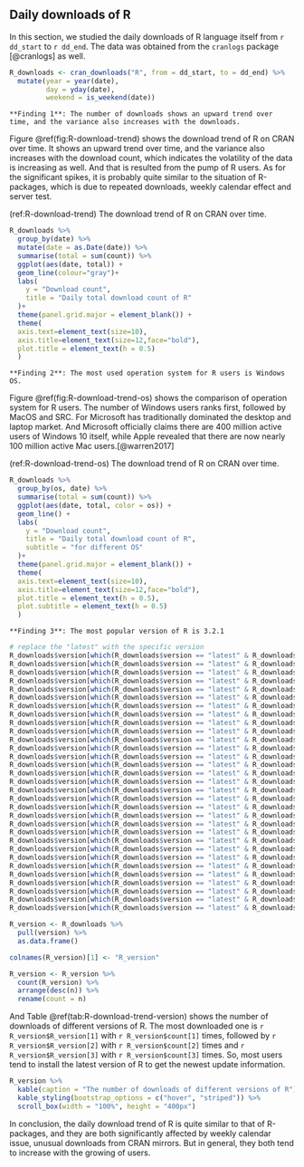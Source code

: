 ## Daily downloads of R

In this section, we studied the daily downloads of R language itself from `r dd_start` to `r dd_end`. The data was obtained from the `cranlogs` package [@cranlogs] as well.

```r
R_downloads <- cran_downloads("R", from = dd_start, to = dd_end) %>% 
  mutate(year = year(date),
         day = yday(date),
         weekend = is_weekend(date)) 
```

```block
**Finding 1**: The number of downloads shows an upward trend over time, and the variance also increases with the downloads.
```

Figure \@ref(fig:R-download-trend) shows the download trend of R on CRAN over time. It shows an upward trend over time, and the variance also increases with the download count, which indicates the volatility of the data is increasing as well. And that is resulted from the pump of R users. As for the significant spikes, it is probably quite similar to the situation of R-packages, which is due to repeated downloads, weekly calendar effect and server test.

(ref:R-download-trend) The download trend of R on CRAN over time. 

```r
R_downloads %>% 
  group_by(date) %>% 
  mutate(date = as.Date(date)) %>%
  summarise(total = sum(count)) %>% 
  ggplot(aes(date, total)) +
  geom_line(colour="gray")+
  labs(
    y = "Download count",
    title = "Daily total download count of R"
  )+
  theme(panel.grid.major = element_blank()) +
  theme(
  axis.text=element_text(size=10),
  axis.title=element_text(size=12,face="bold"),
  plot.title = element_text(h = 0.5)
  )
```


```block
**Finding 2**: The most used operation system for R users is Windows OS.
```

Figure \@ref(fig:R-download-trend-os) shows the comparison of operation system for R users. The number of Windows users ranks first, followed by MacOS and SRC. For Microsoft has traditionally dominated the desktop and laptop market. And Microsoft officially claims there are 400 million active users of Windows 10 itself, while Apple revealed that there are now nearly 100 million active Mac users.[@warren2017]

(ref:R-download-trend-os) The download trend of R on CRAN over time. 

```r
R_downloads %>% 
  group_by(os, date) %>% 
  summarise(total = sum(count)) %>% 
  ggplot(aes(date, total, color = os)) +
  geom_line() +
  labs(
    y = "Download count",
    title = "Daily total download count of R",
    subtitle = "for different OS"
  )+
  theme(panel.grid.major = element_blank()) +
  theme(
  axis.text=element_text(size=10),
  axis.title=element_text(size=12,face="bold"),
  plot.title = element_text(h = 0.5),
  plot.subtitle = element_text(h = 0.5)
  )

```

```block
**Finding 3**: The most popular version of R is 3.2.1
```

```r
# replace the "latest" with the specific version
R_downloads$version[which(R_downloads$version == "latest" & R_downloads$date < "2015-03-09")] <- "3.1.2"
R_downloads$version[which(R_downloads$version == "latest" & R_downloads$date < "2015-04-16")] <- "3.1.3"
R_downloads$version[which(R_downloads$version == "latest" & R_downloads$date < "2015-06-18")] <- "3.2.0"
R_downloads$version[which(R_downloads$version == "latest" & R_downloads$date < "2015-08-14")] <- "3.2.1"
R_downloads$version[which(R_downloads$version == "latest" & R_downloads$date < "2015-12-10")] <- "3.2.2"
R_downloads$version[which(R_downloads$version == "latest" & R_downloads$date < "2016-03-30")] <- "3.2.3"
R_downloads$version[which(R_downloads$version == "latest" & R_downloads$date < "2016-03-16")] <- "3.2.4"
R_downloads$version[which(R_downloads$version == "latest" & R_downloads$date < "2016-04-14")] <- "3.2.4-revised"
R_downloads$version[which(R_downloads$version == "latest" & R_downloads$date < "2016-05-03")] <- "3.2.5"
R_downloads$version[which(R_downloads$version == "latest" & R_downloads$date < "2016-06-21")] <- "3.3.0"
R_downloads$version[which(R_downloads$version == "latest" & R_downloads$date < "2016-10-31")] <- "3.3.1"
R_downloads$version[which(R_downloads$version == "latest" & R_downloads$date < "2017-03-06")] <- "3.3.2"
R_downloads$version[which(R_downloads$version == "latest" & R_downloads$date < "2017-04-21")] <- "3.3.3"
R_downloads$version[which(R_downloads$version == "latest" & R_downloads$date < "2017-06-30")] <- "3.4.0"
R_downloads$version[which(R_downloads$version == "latest" & R_downloads$date < "2017-09-28")] <- "3.4.1"
R_downloads$version[which(R_downloads$version == "latest" & R_downloads$date < "2017-11-30")] <- "3.4.2"
R_downloads$version[which(R_downloads$version == "latest" & R_downloads$date < "2018-03-15")] <- "3.4.3"
R_downloads$version[which(R_downloads$version == "latest" & R_downloads$date < "2018-04-23")] <- "3.4.4"
R_downloads$version[which(R_downloads$version == "latest" & R_downloads$date < "2018-07-02")] <- "3.5.0"
R_downloads$version[which(R_downloads$version == "latest" & R_downloads$date < "2018-12-20")] <- "3.5.1"
R_downloads$version[which(R_downloads$version == "latest" & R_downloads$date < "2019-03-11")] <- "3.5.2"
R_downloads$version[which(R_downloads$version == "latest" & R_downloads$date < "2019-04-26")] <- "3.5.3"
R_downloads$version[which(R_downloads$version == "latest" & R_downloads$date < "2019-07-05")] <- "3.6.0"
R_downloads$version[which(R_downloads$version == "latest" & R_downloads$date < "2019-12-12")] <- "3.6.1"
R_downloads$version[which(R_downloads$version == "latest" & R_downloads$date < "2020-02-29")] <- "3.6.2"
R_downloads$version[which(R_downloads$version == "latest" & R_downloads$date < "2020-04-24")] <- "3.6.3"
R_downloads$version[which(R_downloads$version == "latest" & R_downloads$date < "2020-06-06")] <- "4.0.0"
R_downloads$version[which(R_downloads$version == "latest" & R_downloads$date < "2020-10-10")] <- "4.0.1"
R_downloads$version[which(R_downloads$version == "latest" & R_downloads$date < "2021-02-15")] <- "4.0.3"
R_downloads$version[which(R_downloads$version == "latest" & R_downloads$date < "2021-03-31")] <- "4.0.4"
R_downloads$version[which(R_downloads$version == "latest" & R_downloads$date >= "2021-03-31")] <- "4.0.5"
```

```r
R_version <- R_downloads %>% 
  pull(version) %>%
  as.data.frame()

colnames(R_version)[1] <- "R_version"

R_version <- R_version %>%
  count(R_version) %>%
  arrange(desc(n)) %>%
  rename(count = n) 
```

And Table \@ref(tab:R-download-trend-version) shows the number of downloads of different versions of R. The most downloaded one is `r R_version$R_version[1]` with `r R_version$count[1]` times, followed by `r R_version$R_version[2]` with `r R_version$count[2]` times and `r R_version$R_version[3]` with `r R_version$count[3]` times. So, most users tend to install the latest version of R to get the newest update information.

```r
R_version %>%
  kable(caption = "The number of downloads of different versions of R") %>%
  kable_styling(bootstrap_options = c("hover", "striped")) %>%
  scroll_box(width = "100%", height = "400px")

```

In conclusion, the daily download trend of R is quite similar to that of R-packages, and they are both significantly affected by weekly calendar issue, unusual downloads from CRAN mirrors. But in general, they both tend to increase with the growing of users.

